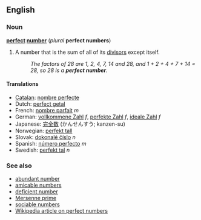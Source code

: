 ==English==
===Noun===
'''[[perfect]] [[number]]''' (''plural'' '''perfect numbers''')

#{{number theory}} A number that is the sum of all of its [[divisor]]s except itself.
#:''The factors of 28 are 1, 2, 4, 7, 14 and 28, and 1 + 2 + 4 + 7 + 14 = 28, so 28 is a '''perfect number'''.''

====Translations====
*[[Catalan]]: [[nombre perfecte]] <!--gender?-->
*Dutch: [[perfect getal]] <!--gender?-->
*French: [[nombre parfait]] ''m''
*German: [[vollkommene Zahl]] ''f'', [[perfekte Zahl]] ''f'', [[ideale Zahl]] ''f''
*Japanese: [[完全数]] (かんせんすう; kanzen-su)
*Norwegian: [[perfekt tall]] <!--gender?-->
*Slovak: [[dokonalé číslo]] ''n''
*Spanish: [[número perfecto]] ''m''
*Swedish: [[perfekt tal]] ''n''

===See also===
*[[abundant number]]
*[[amicable numbers]]
*[[deficient number]]
*[[Mersenne prime]]
*[[sociable numbers]]
*[[w:Perfect_number|Wikipedia article on perfect numbers]]